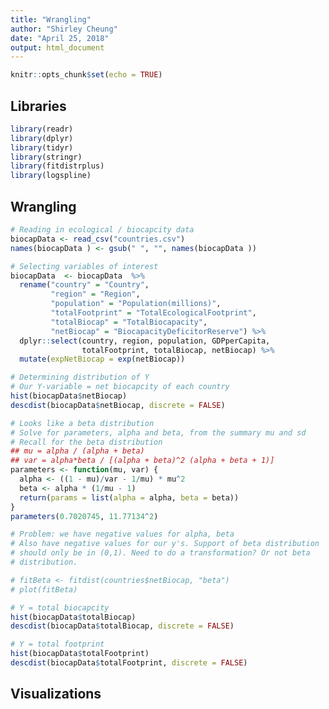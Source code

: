 ```yaml
---
title: "Wrangling"
author: "Shirley Cheung"
date: "April 25, 2018"
output: html_document
---
```


```r
knitr::opts_chunk$set(echo = TRUE)
```

## Libraries
```r
library(readr)
library(dplyr)
library(tidyr)
library(stringr)
library(fitdistrplus)
library(logspline)
```

## Wrangling
```r
# Reading in ecological / biocapcity data
biocapData <- read_csv("countries.csv") 
names(biocapData ) <- gsub(" ", "", names(biocapData )) 

# Selecting variables of interest
biocapData  <- biocapData  %>%
  rename("country" = "Country", 
         "region" = "Region",
         "population" = "Population(millions)",
         "totalFootprint" = "TotalEcologicalFootprint",
         "totalBiocap" = "TotalBiocapacity",
         "netBiocap" = "BiocapacityDeficitorReserve") %>%
  dplyr::select(country, region, population, GDPperCapita, 
                totalFootprint, totalBiocap, netBiocap) %>%
  mutate(expNetBiocap = exp(netBiocap))

# Determining distribution of Y
# Our Y-variable = net biocapcity of each country
hist(biocapData$netBiocap)
descdist(biocapData$netBiocap, discrete = FALSE)

# Looks like a beta distribution 
# Solve for parameters, alpha and beta, from the summary mu and sd
# Recall for the beta distribution
## mu = alpha / (alpha + beta)
## var = alpha*beta / [(alpha + beta)^2 (alpha + beta + 1)]
parameters <- function(mu, var) {
  alpha <- ((1 - mu)/var - 1/mu) * mu^2
  beta <- alpha * (1/mu - 1)
  return(params = list(alpha = alpha, beta = beta))
}
parameters(0.7020745, 11.77134^2)

# Problem: we have negative values for alpha, beta
# Also have negative values for our y's. Support of beta distribution
# should only be in (0,1). Need to do a transformation? Or not beta
# distribution. 

# fitBeta <- fitdist(countries$netBiocap, "beta")
# plot(fitBeta)

# Y = total biocapcity
hist(biocapData$totalBiocap)
descdist(biocapData$totalBiocap, discrete = FALSE)

# Y = total footprint
hist(biocapData$totalFootprint)
descdist(biocapData$totalFootprint, discrete = FALSE)
```

## Visualizations

